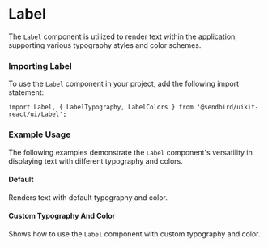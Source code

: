 
<Meta title="UI/Label" component={Label} of={LabelStories} />

# Label

The `Label` component is utilized to render text within the application, supporting various typography styles and color schemes.

<Canvas of={LabelStories.Default} />
<Controls of={LabelStories.Default} />

### Importing Label

To use the `Label` component in your project, add the following import statement:

```tsx
import Label, { LabelTypography, LabelColors } from '@sendbird/uikit-react/ui/Label';
```

### Example Usage

The following examples demonstrate the `Label` component's versatility in displaying text with different typography and colors.

#### Default

Renders text with default typography and color.

<Canvas of={LabelStories.Default} />

#### Custom Typography And Color

Shows how to use the `Label` component with custom typography and color.

<Canvas of={LabelStories.CustomTypographyAndColor} />
